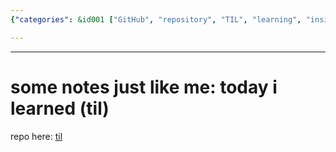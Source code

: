 ```yaml
---
{"categories": &id001 ["GitHub", "repository", "TIL", "learning", "insights", "benthecoder"], "category": "GitHub", "date": "2023-12-22 23:52:59", "description": "This article discusses a GitHub repository called 'Today I Learned' (TIL), where users share their daily learnings and insights. The repository, accessible at [this link](https://github.com/benthecoder/til), encourages continuous learning and knowledge sharing among its community.", "tags": *id001, "title": "some notes just like me: today i learned (til)"}

---
```


------

# some notes just like me: today i learned (til)

repo here: [til](https://github.com/benthecoder/til)

